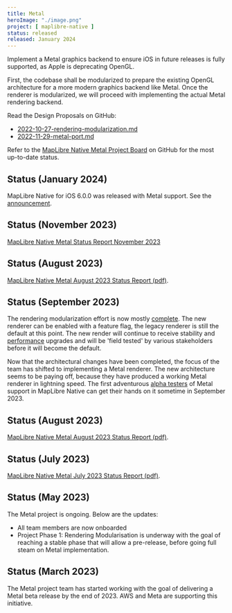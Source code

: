 ```yaml
---
title: Metal
heroImage: "./image.png"
project: [ maplibre-native ]
status: released
released: January 2024
---
```


Implement a Metal graphics backend to ensure iOS in future releases is fully supported, as Apple is deprecating OpenGL.

First, the codebase shall be modularized to prepare the existing OpenGL architecture for a more modern graphics backend like Metal. Once the renderer is modularized, we will proceed with implementing the actual Metal rendering backend.

Read the Design Proposals on GitHub:

- [2022-10-27-rendering-modularization.md](https://github.com/maplibre/maplibre-native/blob/main/design-proposals/2022-10-27-rendering-modularization.md)
- [2022-11-29-metal-port.md](https://github.com/maplibre/maplibre-native/blob/main/design-proposals/2022-11-29-metal-port.md)

Refer to the [MapLibre Native Metal Project Board](https://github.com/orgs/maplibre/projects/8) on GitHub for the most up-to-date status.

## Status (January 2024)

MapLibre Native for iOS 6.0.0 was released with Metal support. See the [announcement](news/2024-01-19-metal-support-for-maplibre-native-ios-is-here/).

## Status (November 2023)

[MapLibre Native Metal Status Report November 2023](https://docs.google.com/document/d/e/2PACX-1vTo3kD9L3JufM_Cqu30vMnmjl33-1QsxuEm7tpk10Mm9GixU3vFyJtcLslX4haiAspza0lz76GStnDo/pub)

## Status (August 2023)

[MapLibre Native Metal August 2023 Status Report (pdf)](pdfs/2023-09-metal-status.pdf).

## Status (September 2023)

The rendering modularization effort is now mostly [complete](https://github.com/maplibre/maplibre-native/issues/1389). The new renderer can be enabled with a feature flag, the legacy renderer is still the default at this point. The new render will continue to receive stability and [performance](https://github.com/maplibre/maplibre-native/issues/1548) upgrades and will be 'field tested' by various stakeholders before it will become the default.

Now that the architectural changes have been completed, the focus of the team has shifted to implementing a Metal renderer. The new architecture seems to be paying off, because they have produced a working Metal renderer in lightning speed. The first adventurous [alpha testers](https://github.com/maplibre/maplibre-native/issues/1609) of Metal support in MapLibre Native can get their hands on it sometime in September 2023.

## Status (August 2023)

[MapLibre Native Metal August 2023 Status Report (pdf)](pdfs/2023-08-metal-status.pdf).

## Status (July 2023)

[MapLibre Native Metal July 2023 Status Report (pdf)](pdfs/2023-07-metal-status.pdf).

## Status (May 2023)

The Metal project is ongoing. Below are the updates:

- All team members are now onboarded
- Project Phase 1: Rendering Modularisation is underway with the goal of reaching a stable phase that will allow a pre-release, before going full steam on Metal implementation.

## Status (March 2023)

The Metal project team has started working with the goal of delivering a Metal beta release by the end of 2023. AWS and Meta are supporting this initiative.
